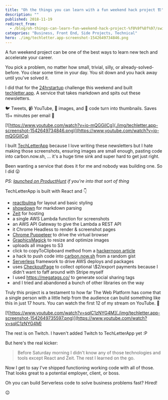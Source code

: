 ```yaml
---
title: "Oh the things you can learn with a fun weekend hack project 🏗"
description: ""
published: 2018-11-19
redirect_from:
  - /blog/oh-things-can-learn-fun-weekend-hack-project-%f0%9f%8f%97/swizec/8782
categories: "Business, Front End, Side Projects, Technical"
hero: ./img/techletter.app-screenshot-1542649734846.png
---
```


A fun weekend project can be one of the best ways to learn new tech and accelerate your career.

You pick a problem, no matter how small, trivial, silly, or already-solved-before. You clear some time in your day. You sit down and you hack away until you've solved it.

I did that for the [24hrstartup](https://24hrstartup.com/) challenge this weekend and built [techletter.app](https://techletter.app). A service that takes markdown and spits out these newsletters.

🐦 Tweets, 📹 YouTube, 🎨 images, and 🤖 code turn into thumbnails. Saves 15+ minutes per email 🤘

[![https://www.youtube.com/watch?v=io-mQGGiICg](./img/techletter.app-screenshot-1542649734846.png)](https://www.youtube.com/watch?v=io-mQGGiICg)

I built [TechLetterApp](https://techletter.app) because I love writing these newsletters but I hate making those screenshots, ensuring images are small enough, pasting code into carbon.now.sh, … it's a huge time sink and super hard to get just right.

Been wanting a service that does it for me and nobody was building one. So I did 😛

_PS: [launched on ProductHunt](https://www.producthunt.com/posts/techletterapp-build-better-newsletters) if you're into that sort of thing_

TechLetterApp is built with React and 👇

- [reactbulma](https://kulakowka.github.io/react-bulma/) for layout and basic styling
- [showdown](https://github.com/showdownjs/showdown) for markdown parsing
- [Zeit](https://zeit.co/) for hosting
- a single AWS Lambda function for screenshots
- an AWS API Gateway to give the Lambda a REST API
- it Chrome Headless to render & screenshot pages
- [Chrome Puppeteer](https://github.com/GoogleChrome/puppeteer) to drive the virtual browser
- [GraphicsMagick](https://github.com/aheckmann/gm) to resize and optimize images
- uploads all images to S3
- click to copyToClipboard method from a [hackernoon article](https://hackernoon.com/copying-text-to-clipboard-with-javascript-df4d4988697f)
- a hack to push code into [carbon.now.sh](https://carbon.now.sh/) from a random gist
- [Serverless](https://serverless.com/) framework to drive AWS deploys and packages
- uses [CheckoutPage](https://checkoutpage.co/pages) to collect optional \\\$2/export payments because I didn't want to faff around with Stripe myself
- I used <https://megatags.co/> to generate social sharing tags
- and I tried and abandoned a bunch of other libraries on the way

Truly this project is a testament to how far The Web Platform has come that a single person with a little help from the audience can build something like this in just 17 hours. You can watch the first 12 of my stream on YouTube. 👀

[![https://www.youtube.com/watch?v=sqlC1zNYG4M](./img/techletter.app-screenshot-1542649735597.png)](https://www.youtube.com/watch?v=sqlC1zNYG4M)

The rest is on Twitch. I haven't added Twitch to TechLetterApp yet :P

But here's the real kicker:

> Before Saturday morning I didn't know any of those technologies and tools except React and Zeit. The rest I learned on the go.

Now I get to say I've shipped functioning working code with all of those. That looks great to a potential employer, client, or boss.

Oh you can build Serverless code to solve business problems fast? Hired!

😉
